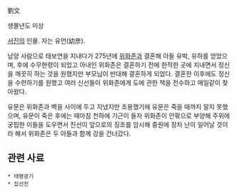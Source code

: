 劉文

생몰년도 미상

[[서진]]의 인물. 자는 유언(幼彦).

남양 사람으로 태보연을 지내다가 275년에 [[위화존]]과 결혼해 아들 유박, 유하를 얻었으며, 후에 수무현령이 되었고 아내인 위화존은 결혼하기 전에 한적한 곳에 지내면서 정신을 깨끗히 하는 것을 원했지만 부모님이 반대해 결혼하게 되었다. 결혼한 이후에도 정신을 수련하기를 원했고 여러 신선들이 위화존에게 도에 관한 책을 전수하고 매일같이 찾아왔다.

유문은 위화존과 벽을 사이에 두고 지냈지만 조용했기에 유문은 죽을 때까지 알지 못했으며, 유문이 죽은 후에는 때마침 천하에 기근이 들자 위화존이 안팎으로 부양해 주위에 궁핍한 이들을 도우면서 진선이 앞으로의 징조를 암시해 중원에 장차 난이 일어날 것이라 해서 위화존은 두 아들과 함께 강을 건너갔다.

== 관련 사료 ==
 * 태평광기
 * 집선전
